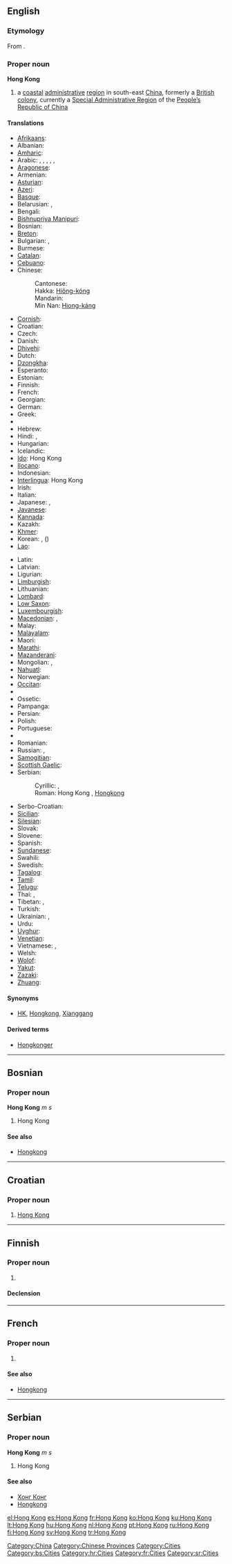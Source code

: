 {{wikipedia}}
{{also|Hongkong|Hong-Kong|Hồng Kông}}
==English==
{{wikipedia}}

===Etymology===
From {{etyl|yue|en}} {{term|香港|tr=Hēunggóng|sc=Hani|lang=yue}}.

===Proper noun===
'''Hong Kong'''

# a [[coastal]] [[administrative]] [[region]] in south-east [[China]], formerly a [[British]] [[colony]], currently a [[Special Administrative Region]] of the [[People's Republic of China|People’s Republic of China]]

====Translations====
{{trans-top|coastal administrative region in south-east China}}
* [[Afrikaans]]: {{t-|af|Hongkong|xs=Afrikaans}}
* Albanian: {{t-|sq|Hong Kong|xs=Albanian}}
* [[Amharic]]: {{t|am|ሆንግ ኮንግ|sc=Ethi|xs=Amharic}}
* Arabic: {{t|ar|هونغ كونغ|m|tr=hungh kungh}}, {{t|ar|هونغكونغ|m|tr=hunghkungh}},  {{t|ar|هونكونغ|m|tr=hunkungh}}, {{t|ar|هونجكونج|m|tr=hungkung}}, {{t|ar|هونج كونج|m|tr=hung kung}}, {{t|ar|هونكونج|m|tr=hunkung}}
* [[Aragonese]]: {{t-|an|Hong Kong|xs=Aragonese}}
* Armenian: {{t-|hy|Հոնկոնգ|tr=Honkong}}
* [[Asturian]]: {{t-|ast|Hong Kong|xs=Asturian}}
* [[Azeri]]: {{t|az|Honq Konq|xs=Azeri}}
* [[Basque]]: {{t-|eu|Hong Kong|xs=Basque}}
* Belarusian: {{t|be|Ганконг|m|tr=Hankónh|xs=Belarusian}},  {{t-|be|Сянган|m|tr=Sjanhán|xs=Belarusian}}
* Bengali: {{t-|bn|হংকং|sc=Beng|xs=Bengali}}
* [[Bishnupriya Manipuri]]: {{tø|bpy|হংকং}}
* Bosnian: {{t-|bs|Hong Kong|m}}
* [[Breton]]: {{t-|br|Hong Kong|xs=Breton}}
* Bulgarian: {{t|bg|Хонконг|m|tr=Honkong}},  {{t-|bg|Сянган|m|tr=Sjangán}}
* Burmese: {{t|my|ဟောင်ကောင်|sc=Mymr}}
* [[Catalan]]: {{t-|ca|Hong Kong}}
* [[Cebuano]]: {{tø|ceb|Hong Kong}}
* Chinese:
*: Cantonese: {{tø|yue|香港|tr=heung1 gong2}}
*: Hakka: [[Hiông-kóng]]
*: Mandarin: {{t-|cmn|香港|tr=Xiānggǎng|sc=Hani}}
*: Min Nan: [[Hiong-káng]]
* [[Cornish]]: {{t-|kw|Hong Kong|xs=Cornish}}
* Croatian: {{t-|hr|Hong Kong|m}}
* Czech: {{t-|cs|Hongkong}}
* Danish: {{t-|da|Hongkong}}
* [[Dhivehi]]: {{tø|dv|ހޮންކޮންގު}}
* Dutch: {{t-|nl|Hongkong}}
* [[Dzongkha]]: {{t-|dz|ཧོང་ཀོང|sc=Tibt|xs=Dzongkha}}
* Esperanto: {{t-|eo|Honkongo|xs=Esperanto}}
* Estonian: {{t-|et|Hongkong}}
* Finnish: {{t+|fi|Hongkong}}
* French: {{t+|fr|Hong Kong|f}}
* Georgian: {{t-|ka|ჰონგკონგი|tr=hongkongi|sc=Geor|xs=Georgian}}
* German: {{t+|de|Hongkong|n}}
* Greek: {{t|el|Χονγκ Κονγκ|tr=Hóng Kóng}}
* {{trreq|Gujarati}}
* Hebrew: {{t-|he|הונג קונג}}
* Hindi: {{t-|hi|हांग कांग|tr=hāṅg kāṅg|xs=Hindi}},  {{t|hi|हांगकांग|tr=hāṅgkāṅg|sc=Deva}}
* Hungarian: {{t+|hu|Hongkong}}
* Icelandic: {{t-|is|Hong Kong}}
* [[Ido]]: Hong Kong
* [[Ilocano]]: {{tø|ilo|Hong Kong}}
* Indonesian: {{t-|id|Hong Kong|xs=Indonesian}}
* [[Interlingua]]: Hong Kong
* Irish: {{t|ga|Hong Cong|xs=Irish}}
* Italian: {{t-|it|Hong Kong|f}}
* Japanese: {{t-|ja|香港|tr=ほんこん, Honkon}},  {{t|ja|ホンコン|tr=Honkon}}
* [[Javanese]]: {{tø|jv|Hong Kong}}
* [[Kannada]]: {{t-|kn|ಹಾಂಗ್ ಕಾಂಗ್|tr=hāṅg kāṅg|sc=Knda|xs=Kannada}}
* Kazakh: {{t-|kk|Шәңғаң|sc=Cyrl|xs=Kazakh}}
* [[Khmer]]: {{t-|km|ហុងកុង|sc=Khmr|xs=Khmer}}
* Korean: {{t|ko|홍콩|tr=Hongkong|sc=Hang}}, {{t|ko|향항|tr=hyanghang|sc=Hang}} ({{t-|ko|香港|tr=hyanghang|sc=Hani}})
* [[Lao]]: {{t-|lo|ຮ່ອງກົງ|sc=Laoo|xs=Lao}}
{{trans-mid}}
* Latin: {{t|la|Hongcongum}}
* Latvian: {{t|lv|Honkonga|xs=Latvian}}
* Ligurian: {{tø|lij|Hong Kong}}
* [[Limburgish]]: {{t-|li|Hong Kong|xs=Limburgish}}
* Lithuanian: {{t+|lt|Honkongas|m|xs=Lithuanian}}
* [[Lombard]]: {{tø|lmo|Hong Kong}}
* [[Low Saxon]]: {{tø|nds|Hongkong}}
* [[Luxembourgish]]: {{t-|lb|Hong Kong|xs=Luxembourgish}}
* [[Macedonian]]: {{t-|mk|Хонгконг|m|tr=Hongkóng}}, {{t-|mk|Хонг Конг|m|tr=Hong Kong}}
* Malay: {{t-|ms|Hong Kong|xs=Malay}}
* [[Malayalam]]: {{t-|ml|ഹോങ്കോങ്|sc=Mlym|xs=Malayalam}}
* Maori: {{t-|mi|Hongipua|xs=Maori}}
* [[Marathi]]: {{t|mr|हाँग काँग|sc=Deva|xs=Marathi}}
* [[Mazanderani]]: {{tø|mzn|هونگ کونگ|sc=fa-Arab}}
* Mongolian: {{t-|mn|Хонг Конг|sc=Cyrl|xs=Mongolian}},  {{t|mn|Сянган|tr=Sjangán|sc=Cyrl}}
* [[Nahuatl]]: {{t-|nah|Hong Kong|xs=Nahuatl}}
* Norwegian: {{t-|no|Hongkong}}
* [[Occitan]]: {{t-|oc|Hong Kong|xs=Occitan}}
* {{trreq|Oriya}}
* Ossetic: {{tø|os|Гонконг|sc=Cyrl|xs=Ossetian}}
* Pampanga: {{tø|pam|Hong Kong}}
* Persian: {{t|fa|هنگ کنگ|sc=fa-Arab}}
* Polish: {{t+|pl|Hongkong}}
* Portuguese: {{t+|pt|Hong Kong}}
* {{trreq|Punjabi}}
* Romanian: {{t-|ro|Hong Kong}}
* Russian: {{t+|ru|Гонконг|m|tr=Gonkóng}}, {{t-|ru|Сянган|m|tr=Sjangán}}
* [[Samogitian]]: {{tø|bat-smg|Huonkuongs}}
* [[Scottish Gaelic]]: {{t|gd|Hong Cong|xs=Scottish Gaelic}}
* Serbian:
*: Cyrillic: {{t-|sr|Хонгконг|m|sc=Cyrl}}, {{t-|sr|Хонг Конг|m|sc=Cyrl}}
*: Roman: Hong Kong {{m}}, [[Hongkong]] {{m}}
* Serbo-Croatian: {{tø|sh|Hong Kong|m|xs=Serbo-Croatian}}
* [[Sicilian]]: {{tø|scn|Hong Kong}}
* [[Silesian]]: {{tø|szl|Hůngkůng}}
* Slovak: {{t-|sk|Hongkong|m}}
* Slovene: {{t-|sl|Hong Kong|m}}
* Spanish: {{t+|es|Hong Kong|m}}
* [[Sundanese]]: {{tø|su|Hong Kong}}
* Swahili: {{t-|sw|Hong Kong|xs=Swahili}}
* Swedish: {{t+|sv|Hongkong}}
* [[Tagalog]]: {{t-|tl|Hongkong|xs=Tagalog}}
* [[Tamil]]: {{t-|ta|ஹொங்கொங்|xs=Tamil}}
* [[Telugu]]: {{t|te|హాంగ్కాంగ్}}
* Thai: {{t|th|เขต บริหารพิเศษฮ่องกง|tr=khèet boríhăan písèet hôngkong}},  {{t|th|ฮ่องกง|tr=hông-kong|sc=Thai}}
* Tibetan: {{tø|bo|ཞང་ཀང་།|sc=Tibt|xs=Tibetan}}, {{tø|bo|ཧོང་ཀོང༌།|sc=Tibt|xs=Tibetan}}
* Turkish: {{t+|tr|Hong Kong}}
* Ukrainian: {{t-|uk|Гонконг|m|tr=Honkónh|xs=Ukrainian}}, {{t-|uk|Сянган|m|tr=Sjanhán|xs=Ukrainian}}
* Urdu: {{t|ur|ہانگ کانگ|tr=hāṅg kāṅg|sc=ur-Arab}}
* [[Uyghur]]: {{ug-Arab|[[شياڭگاڭ]]}}
* [[Venetian]]: {{tø|vec|Hong Kong}}
* Vietnamese: {{t-|vi|Hồng Kông|xs=Vietnamese}},  {{t|vi|Hương Cảng}}
* Welsh: {{t-|cy|Hong Kong|xs=Welsh}}
* [[Wolof]]: {{tø|wo|Ooŋ Koŋ}}
* [[Yakut]]: {{tø|sah|Хоҥ Коҥ}}
* [[Zazaki]]: {{tø|diq|Hong Kong}}
* [[Zhuang]]: {{tø|za|Homgongj}}
{{trans-bottom}}

====Synonyms====
* {{sense|region in China}} [[HK]], [[Hongkong]], [[Xianggang#English|Xianggang]]

====Derived terms====
* [[Hongkonger]]

[[Category:China]]
[[Category:Chinese Provinces]]
[[Category:Cities]]

----

==Bosnian==

===Proper noun===
'''Hong Kong''' ''m s''

# Hong Kong

====See also====
* [[Hongkong#Bosnian|Hongkong]]

[[Category:bs:Cities]]

----

==Croatian==

===Proper noun===
{{infl|hr|proper noun|g=m}}

# [[#English|Hong Kong]]

[[Category:hr:Cities]]

----

==Finnish==

===Proper noun===
{{infl|fi|proper noun}}

# {{alternative spelling of|Hongkong}}

====Declension====
{{fi-decl-see|Hongkong}}

----

==French==

===Proper noun===
{{infl|fr|proper noun}}

# {{l|en|Hong Kong}}

====See also====
* [[Hongkong#French|Hongkong]]

[[Category:fr:Cities]]

----

==Serbian==

===Proper noun===
'''Hong Kong''' ''m s''

# Hong Kong

====See also====
* [[Хонг Конг#Serbian|Хонг Конг]]
* [[Hongkong#Serbian|Hongkong]]

[[Category:sr:Cities]]

[[el:Hong Kong]]
[[es:Hong Kong]]
[[fr:Hong Kong]]
[[ko:Hong Kong]]
[[ku:Hong Kong]]
[[lt:Hong Kong]]
[[hu:Hong Kong]]
[[nl:Hong Kong]]
[[pt:Hong Kong]]
[[ru:Hong Kong]]
[[fi:Hong Kong]]
[[sv:Hong Kong]]
[[tr:Hong Kong]]